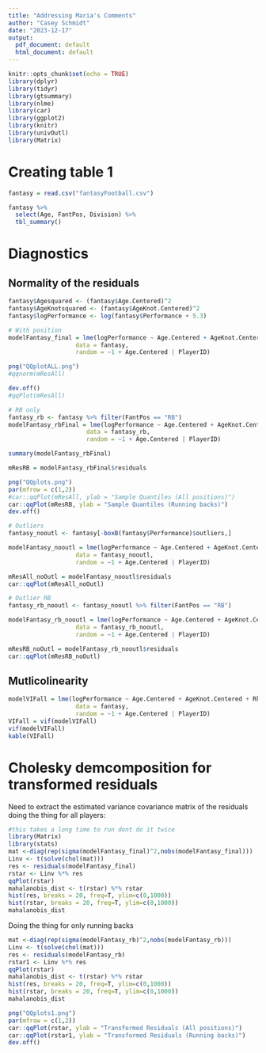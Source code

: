 ```yaml
---
title: "Addressing Maria's Comments"
author: "Casey Schmidt"
date: "2023-12-17"
output:
  pdf_document: default
  html_document: default
---
```


```r
knitr::opts_chunk$set(echo = TRUE)
library(dplyr)
library(tidyr)
library(gtsummary)
library(nlme)
library(car)
library(ggplot2)
library(knitr)
library(univOutl)
library(Matrix)
```

# Creating table 1 
```r
fantasy = read.csv("fantasyFootball.csv")

fantasy %>%
  select(Age, FantPos, Division) %>%
  tbl_summary()
```

# Diagnostics 
## Normality of the residuals

```r
fantasy$Agesquared <- (fantasy$Age.Centered)^2
fantasy$AgeKnotsquared <- (fantasy$AgeKnot.Centered)^2
fantasy$logPerformance <- log(fantasy$Performance + 5.3)

# With position
modelFantasy_final = lme(logPerformance ~ Age.Centered + AgeKnot.Centered + Rk + FantPos + Division + Age.Centered*FantPos + AgeKnot.Centered*FantPos, 
                   data = fantasy, 
                   random = ~1 + Age.Centered | PlayerID)

png("QQplotALL.png")
#qqnorm(mResAll)

dev.off()
#qqPlot(mResAll)

# RB only
fantasy_rb <- fantasy %>% filter(FantPos == "RB")
modelFantasy_rbFinal = lme(logPerformance ~ Age.Centered + AgeKnot.Centered + Rk + Division, 
                      data = fantasy_rb, 
                      random = ~1 + Age.Centered | PlayerID)

summary(modelFantasy_rbFinal)

mResRB = modelFantasy_rbFinal$residuals

png("QQplots.png")
par(mfrow = c(1,2))
#car::qqPlot(mResAll, ylab = "Sample Quantiles (All positions)")
car::qqPlot(mResRB, ylab = "Sample Quantiles (Running backs)")
dev.off()

# Outliers 
fantasy_nooutl <- fantasy[-boxB(fantasy$Performance)$outliers,]

modelFantasy_nooutl = lme(logPerformance ~ Age.Centered + AgeKnot.Centered + Rk + FantPos + Division + Age.Centered*FantPos + AgeKnot.Centered*FantPos, 
                   data = fantasy_nooutl, 
                   random = ~1 + Age.Centered | PlayerID) 

mResAll_noOutl = modelFantasy_nooutl$residuals
car::qqPlot(mResAll_noOutl)

# Outlier RB
fantasy_rb_nooutl <- fantasy_nooutl %>% filter(FantPos == "RB")

modelFantasy_rb_nooutl = lme(logPerformance ~ Age.Centered + AgeKnot.Centered + Rk + Division, 
                   data = fantasy_rb_nooutl, 
                   random = ~1 + Age.Centered | PlayerID)

mResRB_noOutl = modelFantasy_rb_nooutl$residuals
car::qqPlot(mResRB_noOutl)
```

## Mutlicolinearity 

```r
modelVIFall = lme(logPerformance ~ Age.Centered + AgeKnot.Centered + Rk + FantPos + Division, 
                   data = fantasy, 
                   random = ~1 + Age.Centered | PlayerID) 
VIFall = vif(modelVIFall)
vif(modelVIFall)
kable(VIFall)
```

# Cholesky demcomposition for transformed residuals
Need to extract the estimated variance covariance matrix of the residuals
doing the thing for all players:
```r
#this takes a long time to run dont do it twice
library(Matrix)
library(stats)
mat <-diag(rep(sigma(modelFantasy_final)^2,nobs(modelFantasy_final)))
Linv <- t(solve(chol(mat)))
res <- residuals(modelFantasy_final)
rstar <- Linv %*% res
qqPlot(rstar)
mahalanobis_dist <- t(rstar) %*% rstar
hist(res, breaks = 20, freq=T, ylim=c(0,1000))
hist(rstar, breaks = 20, freq=T, ylim=c(0,1000))
mahalanobis_dist
```
Doing the thing for only running backs
```r
mat <-diag(rep(sigma(modelFantasy_rb)^2,nobs(modelFantasy_rb)))
Linv <- t(solve(chol(mat)))
res <- residuals(modelFantasy_rb)
rstar1 <- Linv %*% res
qqPlot(rstar)
mahalanobis_dist <- t(rstar) %*% rstar
hist(res, breaks = 20, freq=T, ylim=c(0,1000))
hist(rstar, breaks = 20, freq=T, ylim=c(0,1000))
mahalanobis_dist
```

```r
png("QQplots1.png")
par(mfrow = c(1,2))
car::qqPlot(rstar, ylab = "Transformed Residuals (All positions)")
car::qqPlot(rstar1, ylab = "Transformed Residuals (Running backs)")
dev.off()
```


















